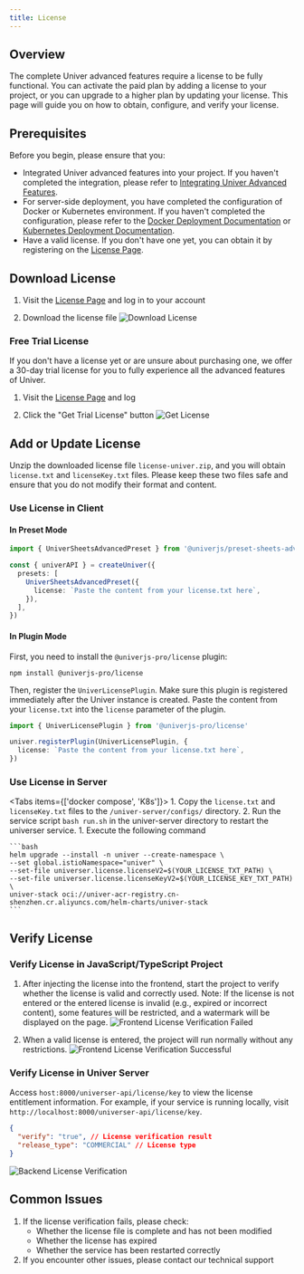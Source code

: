 ```yaml
---
title: License
---
```


## Overview

The complete Univer advanced features require a license to be fully functional. You can activate the paid plan by adding a license to your project, or you can upgrade to a higher plan by updating your license. This page will guide you on how to obtain, configure, and verify your license.

## Prerequisites

Before you begin, please ensure that you:
- Integrated Univer advanced features into your project. If you haven't completed the integration, please refer to [Integrating Univer Advanced Features](/guides/pro).
- For server-side deployment, you have completed the configuration of Docker or Kubernetes environment. If you haven't completed the configuration, please refer to the [Docker Deployment Documentation](/guides/pro/deploy#deploy-to-docker-compose) or [Kubernetes Deployment Documentation](/guides/pro/deploy#deploy-to-k8s).
- Have a valid license. If you don't have one yet, you can obtain it by registering on the [License Page](https://univer.ai/license).

## Download License

1. Visit the [License Page](https://univer.ai/license) and log in to your account

2. Download the license file
![Download License](./license/new-02-en.png)

### Free Trial License

If you don't have a license yet or are unsure about purchasing one, we offer a 30-day trial license for you to fully experience all the advanced features of Univer.

1. Visit the [License Page](https://univer.ai/license) and log

2. Click the "Get Trial License" button
![Get License](./license/new-01-en.png)

## Add or Update License

Unzip the downloaded license file `license-univer.zip`, and you will obtain `license.txt` and `licenseKey.txt` files. Please keep these two files safe and ensure that you do not modify their format and content.

### Use License in Client

#### In Preset Mode

```typescript
import { UniverSheetsAdvancedPreset } from '@univerjs/preset-sheets-advanced'

const { univerAPI } = createUniver({
  presets: [
    UniverSheetsAdvancedPreset({
      license: `Paste the content from your license.txt here`,
    }),
  ],
})
```

#### In Plugin Mode

First, you need to install the `@univerjs-pro/license` plugin:

```package-install
npm install @univerjs-pro/license
```

Then, register the `UniverLicensePlugin`. Make sure this plugin is registered immediately after the Univer instance is created. Paste the content from your `license.txt` into the `license` parameter of the plugin.

```typescript
import { UniverLicensePlugin } from '@univerjs-pro/license'

univer.registerPlugin(UniverLicensePlugin, {
  license: `Paste the content from your license.txt here`,
})
```

### Use License in Server

<Tabs items={['docker compose', 'K8s']}>
  <Tab>
    1. Copy the `license.txt` and `licenseKey.txt` files to the `/univer-server/configs/` directory.
    2. Run the service script `bash run.sh` in the univer-server directory to restart the universer service.
  </Tab>
  <Tab>
    1. Execute the following command

    ```bash
    helm upgrade --install -n univer --create-namespace \
    --set global.istioNamespace="univer" \
    --set-file universer.license.licenseV2=$(YOUR_LICENSE_TXT_PATH) \
    --set-file universer.license.licenseKeyV2=$(YOUR_LICENSE_KEY_TXT_PATH) \
    univer-stack oci://univer-acr-registry.cn-shenzhen.cr.aliyuncs.com/helm-charts/univer-stack
    ```
  </Tab>
</Tabs>

## Verify License

### Verify License in JavaScript/TypeScript Project

1. After injecting the license into the frontend, start the project to verify whether the license is valid and correctly used.
Note: If the license is not entered or the entered license is invalid (e.g., expired or incorrect content), some features will be restricted, and a watermark will be displayed on the page.
![Frontend License Verification Failed](./license/new-06.png)

2. When a valid license is entered, the project will run normally without any restrictions.
![Frontend License Verification Successful](./license/new-07.png)

### Verify License in Univer Server

Access `host:8000/universer-api/license/key` to view the license entitlement information. For example, if your service is running locally, visit `http://localhost:8000/universer-api/license/key`.

```json
{
  "verify": "true", // License verification result
  "release_type": "COMMERCIAL" // License type
}
```

![Backend License Verification](./license/new-05.png)

## Common Issues

1. If the license verification fails, please check:
    - Whether the license file is complete and has not been modified
    - Whether the license has expired
    - Whether the service has been restarted correctly
2. If you encounter other issues, please contact our technical support
